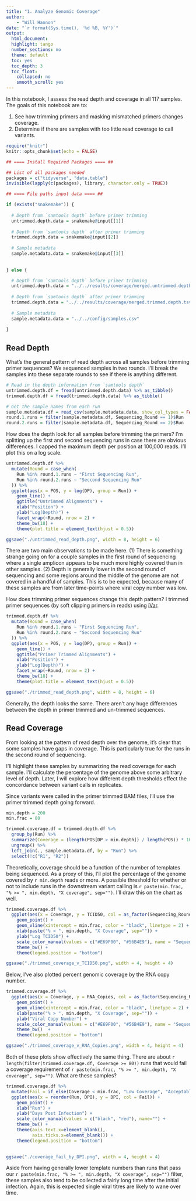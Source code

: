 ```yaml
---
title: "1. Analyze Genomic Coverage"
author:
    - "Will Hannon"
date: "`r format(Sys.time(), '%d %B, %Y')`"
output: 
  html_document:
  highlight: tango
  number_sections: no
  theme: default
  toc: yes
  toc_depth: 3
  toc_float:
    collapsed: no
    smooth_scroll: yes
---
```


In this notebook, I assess the read depth and coverage in all 117 samples. The goals of this notebook are to: 

1. See how trimming primers and masking mismatched primers changes coverage.
2. Determine if there are samples with too little read coverage to call variants. 

```r
require("knitr")
knitr::opts_chunk$set(echo = FALSE)
```

```r

## ==== Install Required Packages ==== ##

## List of all packages needed
packages = c("tidyverse", "data.table")
invisible(lapply(c(packages), library, character.only = TRUE))

```

```r

## ==== File paths input data ==== ##

if (exists("snakemake")) {
  
  # Depth from `samtools depth` before primer trimming
  untrimmed.depth.data = snakemake@input[[1]]
  
  # Depth from `samtools depth` after primer trimming
  trimmed.depth.data = snakemake@input[[2]]
  
  # Sample metadata
  sample.metadata.data = snakemake@input[[3]]
  
  
} else {

  # Depth from `samtools depth` before primer trimming
  untrimmed.depth.data = "../../results/coverage/merged.untrimmed.depth.tsv"
  
  # Depth from `samtools depth` after primer trimming
  trimmed.depth.data = "../../results/coverage/merged.trimmed.depth.tsv"
  
  # Sample metadata
  sample.metadata.data = "../../config/samples.csv"
  
}

```

## Read Depth

What's the general pattern of read depth across all samples before trimming primer sequences? We sequenced samples in two rounds. I'll break the samples into these separate rounds to see if there is anything different. 

```r

# Read in the depth information from `samtools depth`
untrimmed.depth.df = fread(untrimmed.depth.data) %>% as_tibble()
trimmed.depth.df = fread(trimmed.depth.data) %>% as_tibble()

# Get the sample names from each run
sample.metadata.df = read_csv(sample.metadata.data, show_col_types = FALSE)
round.1.runs = filter(sample.metadata.df, Sequencing_Round == 1)$Run
round.2.runs = filter(sample.metadata.df, Sequencing_Round == 2)$Run
```

How does the depth look for all samples before trimming the primers? I'm splitting up the first and second sequencing runs in case there are obvious differences. I capped the maximum depth per position at 100,000 reads. I'll plot this on a log scale. 

```r

untrimmed.depth.df %>% 
  mutate(Round = case_when(
    Run %in% round.1.runs ~ "First Sequencing Run",
    Run %in% round.2.runs ~ "Seccond Sequencing Run"
  )) %>% 
  ggplot(aes(x = POS, y = log(DP), group = Run)) +
    geom_line() + 
    ggtitle("Untrimmed Alignments") + 
    xlab("Position") + 
    ylab("Log(Depth)") +
    facet_wrap(~Round, nrow = 2) +
    theme_bw(18) + 
    theme(plot.title = element_text(hjust = 0.5))

ggsave("./untrimmed_read_depth.png", width = 8, height = 6)

```

There are two main observations to be made here. (1) There is something strange going on for a couple samples in the first round of sequencing where a single amplicon appears to be much more highly covered than in other samples. (2) Depth is generally lower in the second round of sequencing and some regions around the middle of the genome are not covered in a handful of samples. This is to be expected, because many of these samples are from later time-points where viral copy number was low.

How does trimming primer sequences change this depth pattern? I trimmed primer sequences (by soft clipping primers in reads) using [iVar](https://andersen-lab.github.io/ivar/html/manualpage.html). 


```r

trimmed.depth.df %>% 
  mutate(Round = case_when(
    Run %in% round.1.runs ~ "First Sequencing Run",
    Run %in% round.2.runs ~ "Seccond Sequencing Run"
  )) %>% 
  ggplot(aes(x = POS, y = log(DP), group = Run)) +
    geom_line() + 
    ggtitle("Primer Trimmed Alignments") + 
    xlab("Position") + 
    ylab("Log(Depth)") +
    facet_wrap(~Round, nrow = 2) +
    theme_bw(18) + 
    theme(plot.title = element_text(hjust = 0.5))

ggsave("./trimmed_read_depth.png", width = 8, height = 6)

```

Generally, the depth looks the same. There aren't any huge differences between the depth in primer trimmed and un-trimmed sequences. 

## Read Coverage 

From looking at the pattern of read depth over the genome, it's clear that some samples have gaps in coverage. This is particularly true for the runs in the second round of sequencing. 

I'll highlight these samples by summarizing the read coverage for each sample. I'll calculate the percentage of the genome above some arbitrary level of depth. Later, I will explore how different depth thresholds effect the concordance between variant calls in replicates. 

Since variants were called in the primer trimmed BAM files, I'll use the primer trimmed depth going forward. 

```r

min.depth = 200
min.frac = 80

trimmed.coverage.df = trimmed.depth.df %>% 
  group_by(Run) %>%
  summarize(Coverage = (length(POS[DP > min.depth]) / length(POS)) * 100) %>% 
  ungroup() %>% 
  left_join(., sample.metadata.df, by = "Run") %>% 
  select(!c("R1", "R2"))

```

Theoretically, coverage should be a function of the number of templates being sequenced. As a proxy of this, I'll plot the percentage of the genome covered by `r min.depth` reads or more. A possible threshold for whether or not to include runs in the downstream variant calling is `r paste(min.frac, "% >= ", min.depth, "X coverage", sep="")`. I'll draw this on the chart as well. 

```r

trimmed.coverage.df %>% 
  ggplot(aes(x = Coverage, y = TCID50, col = as_factor(Sequencing_Round))) + 
    geom_point() + 
    geom_vline(xintercept = min.frac, color = "black", linetype = 2) +
    xlab(paste("% > ", min.depth, "X Coverage", sep="")) + 
    ylab("Log TCID50") + 
    scale_color_manual(values = c("#E69F00", "#56B4E9"), name = "Sequencing Round") + 
    theme_bw() + 
    theme(legend.position = "bottom")

ggsave("./trimmed_coverage_v_TCID50.png", width = 4, height = 4)

```

Below, I've also plotted percent genomic coverage by the RNA copy number. 

```r

trimmed.coverage.df %>% 
  ggplot(aes(x = Coverage, y = RNA_Copies, col = as_factor(Sequencing_Round))) + 
    geom_point() + 
    geom_vline(xintercept = min.frac, color = "black", linetype = 2) +
    xlab(paste("% > ", min.depth, "X Coverage", sep="")) + 
    ylab("Viral Copy Number") + 
    scale_color_manual(values = c("#E69F00", "#56B4E9"), name = "Sequencing Round") + 
    theme_bw()  + 
    theme(legend.position = "bottom")

ggsave("./trimmed_coverage_v_RNA_Copies.png", width = 4, height = 4)

```
Both of these plots show effectively the same thing. There are about `r length(filter(trimmed.coverage.df, Coverage >= 80))` runs that would fail a coverage requirement of `r paste(min.frac, "% >= ", min.depth, "X coverage", sep="")`. What are these samples? 

```r

trimmed.coverage.df %>% 
  mutate(Fail = if_else(Coverage < min.frac, "Low Coverage", "Acceptable Coverage")) %>% 
  ggplot(aes(x = reorder(Run, DPI), y = DPI, col = Fail)) +
    geom_point() + 
    xlab("Run") + 
    ylab("Days Post Infection") +
    scale_color_manual(values = c("black", "red"), name="") + 
    theme_bw() +
    theme(axis.text.x=element_blank(),
          axis.ticks.x=element_blank()) + 
    theme(legend.position = "bottom")
      

ggsave("./coverage_fail_by_DPI.png", width = 4, height = 4)

```

Aside from having generally lower template numbers than runs that pass our `r paste(min.frac, "% >= ", min.depth, "X coverage", sep="")` filter, these samples also tend to be collected a fairly long time after the initial infection. Again, this is expected single viral titres are likely to wane over time. 


